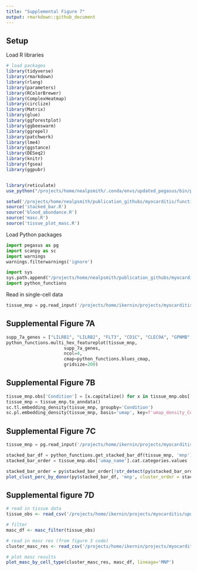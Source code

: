 ---
title: "Supplemental Figure 7"
output: rmarkdown::github_document
---


## Setup

Load R libraries
```{r message=FALSE}
# load packages
library(tidyverse)
library(rmarkdown)
library(rlang)
library(parameters)
library(RColorBrewer)
library(ComplexHeatmap)
library(circlize)
library(Matrix)
library(glue)
library(ggforestplot)
library(ggbeeswarm)
library(ggrepel)
library(patchwork)
library(lme4)
library(ggstance)
library(DESeq2)
library(knitr)
library(fgsea)
library(ggpubr)


library(reticulate)
use_python("/projects/home/nealpsmith/.conda/envs/updated_pegasus/bin/python")

setwd('/projects/home/nealpsmith/publication_githubs/myocarditis/functions')
source('stacked_bar.R')
source('blood_abundance.R')
source('masc.R')
source('tissue_plot_masc.R')

```


Load Python packages
```{python load_python_packages}
import pegasus as pg
import scanpy as sc
import warnings
warnings.filterwarnings('ignore')

import sys
sys.path.append("/projects/home/nealpsmith/publication_githubs/myocarditis/functions")
import python_functions
```


Read in single-cell data
```{python results = 'hide', read_data}
tissue_mnp = pg.read_input('/projects/home/ikernin/projects/myocarditis/github_datasets/tissue_myeloid.zarr')
```


## Supplemental Figure 7A

```{python supp_7A}

supp_7a_genes = ["LILRB1", "LILRB2", "FLT3", "CD1C", "CLEC9A", "GPNMB", "FABP5", "FCN1", "CX3CR1"]
python_functions.multi_hex_featureplot(tissue_mnp,
                      supp_7a_genes,
                      ncol=4,
                      cmap=python_functions.blues_cmap,
                      gridsize=200)

```

## Supplemental Figure 7B

```{python supp_7b}
tissue_mnp.obs['Condition'] = [x.capitalize() for x in tissue_mnp.obs['condition']]
tissue_mnp = tissue_mnp.to_anndata()
sc.tl.embedding_density(tissue_mnp, groupby='Condition')
sc.pl.embedding_density(tissue_mnp, basis='umap', key=f'umap_density_Condition')
```


## Supplemental Figure 7C

```{python supp_7c_get_data}
tissue_mnp = pg.read_input('/projects/home/ikernin/projects/myocarditis/github_datasets/tissue_myeloid.zarr')

stacked_bar_df = python_functions.get_stacked_bar_df(tissue_mnp, 'mnp')
stacked_bar_order = tissue_mnp.obs['umap_name'].cat.categories.values
```

```{r supp_7c_plot}
stacked_bar_order = py$stacked_bar_order[!str_detect(py$stacked_bar_order, 'Doublets')]
plot_clust_perc_by_donor(py$stacked_bar_df, 'mnp', cluster_order = stacked_bar_order)
```

## Supplemental figure 7D

```{r message = F, warning = F, results = 'hold',  fig.width = 15, fig.height = 10, fig_7d}
# read in tissue data
tissue_obs <- read_csv('/projects/home/ikernin/projects/myocarditis/updated_datasets/metadata/tissue_full_obs.csv')

# filter
masc_df <- masc_filter(tissue_obs)

# read in masc res (from figure 3 code)
cluster_masc_res <- read_csv('/projects/home/ikernin/projects/myocarditis/updated_datasets/masc/cluster_masc_res.csv')

# plot masc results
plot_masc_by_cell_type(cluster_masc_res, masc_df, lineage='MNP')
```